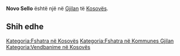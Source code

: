{{Fshat në 
 | Emri                = Novo Sello
 | EmriAlt                = 
 | NAME_SHORT_FORM=      
 | NAME_GENERIC=      
 | NAME_SORT_NAME_RO=      NOVOSELLO
 | FULL_NAME_RO = Novo Sello
 | FULL_NAME_ND_RO=Novo Sello
 | SORT_NAME_RG=NOVOSELLO
 | FULL_NAME_RG=Novo Sello
 | FULL_NAME_ND_RG=Novo Sello
 | SRP_NAME_SHORT_FORM=      
 | SRP_NAME_GENERIC=      
 | SRP_NAME_SORT_NAME_RO=      
 | SRP_FULL_NAME_RO = 
 | SRP_FULL_NAME_ND_RO=
 | SRP_SORT_NAME_RG=
 | SRP_FULL_NAME_RG=
 | SRP_FULL_NAME_ND_RG=
 | Emri (Rasa dhanore) = 
 | Figura              = 
 | Shteti              = Kosovo
 | Komuna              = Gjilan
 | Kodi postar         = 
 | Sipërfaqja          = 

 | Popullsia           = 

 | Regj. i popullsisë  = 
 | Dend. e popullsisë  = 
 | Faqja zyrtare       = 
 <!--- Koordinatat ----> 
 | Gjerësia            = 42.460556
 | Gjatësia            = 20.390556
 | Lartësia            = 
}}
'''Novo Sello''' është një [[]] në [[Gjilan]] të [[Kosovës]].

<!-- == Gjeografia == -->
<!-- == Historia == -->
<!-- == Demografia == -->
== Shih edhe ==
{{Komuna Gjilan}}
{{Kosovo-Administrata-Cung}}

[[Kategoria:Fshatra në Kosovës]]
[[Kategoria:Fshatra në Kommunes Gjilan]]
[[Kategoria:Vendbanime në Kosovës]]